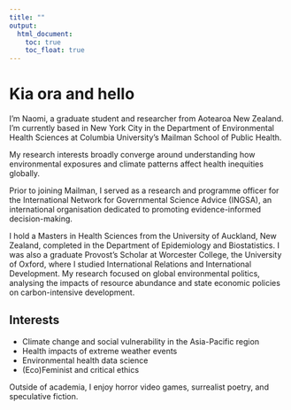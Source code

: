 ```yaml
---
title: ""
output: 
  html_document:
    toc: true
    toc_float: true
---
```


# Kia ora and hello

I'm Naomi, a graduate student and researcher from Aotearoa New Zealand. I'm currently based in New York City in the Department of Environmental Health Sciences at Columbia University's Mailman School of Public Health.

My research interests broadly converge around understanding how environmental exposures and climate patterns affect health inequities globally.

Prior to joining Mailman, I served as a research and programme officer for the
International Network for Governmental Science Advice (INGSA), an international organisation dedicated to promoting evidence-informed decision-making.

I hold a Masters in Health Sciences from the University of Auckland, New Zealand, completed in the Department of Epidemiology and Biostatistics. I was also a graduate Provost's Scholar at Worcester College, the University of Oxford, where I studied International Relations and International Development. My research focused on global environmental politics, analysing the impacts of resource abundance and state economic policies on carbon-intensive development. 


## Interests

* Climate change and social vulnerability in the Asia-Pacific region
* Health impacts of extreme weather events
* Environmental health data science
* (Eco)Feminist and critical ethics

Outside of academia, I enjoy horror video games, surrealist poetry, and speculative fiction. 

